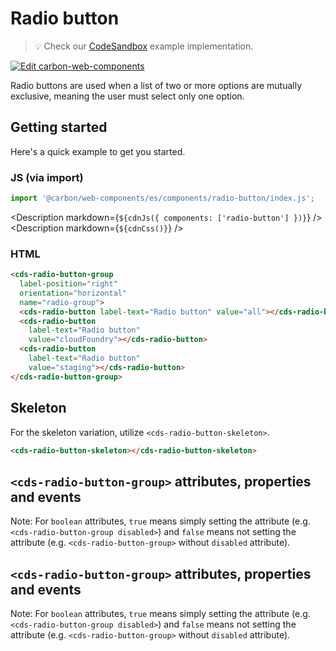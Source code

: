 
# Radio button

> 💡 Check our
> [CodeSandbox](https://codesandbox.io/s/github/carbon-design-system/carbon-for-ibm-dotcom/tree/feat/cwc-v2/packages/carbon-web-components/examples/codesandbox/basic/components/radio-button)
> example implementation.

[![Edit carbon-web-components](https://codesandbox.io/static/img/play-codesandbox.svg)](https://codesandbox.io/s/github/carbon-design-system/carbon-for-ibm-dotcom/tree/feat/cwc-v2/packages/carbon-web-components/examples/codesandbox/basic/components/radio-button)

Radio buttons are used when a list of two or more options are mutually
exclusive, meaning the user must select only one option.

## Getting started

Here's a quick example to get you started.

### JS (via import)

```javascript
import '@carbon/web-components/es/components/radio-button/index.js';
```

<Description markdown={`${cdnJs({ components: ['radio-button'] })}`} />
<Description markdown={`${cdnCss()}`} />

### HTML

```html
<cds-radio-button-group
  label-position="right"
  orientation="horizontal"
  name="radio-group">
  <cds-radio-button label-text="Radio button" value="all"></cds-radio-button>
  <cds-radio-button
    label-text="Radio button"
    value="cloudFoundry"></cds-radio-button>
  <cds-radio-button
    label-text="Radio button"
    value="staging"></cds-radio-button>
</cds-radio-button-group>
```

## Skeleton

For the skeleton variation, utilize `<cds-radio-button-skeleton>`.

```html
<cds-radio-button-skeleton></cds-radio-button-skeleton>
```

## `<cds-radio-button-group>` attributes, properties and events

Note: For `boolean` attributes, `true` means simply setting the attribute (e.g.
`<cds-radio-button-group disabled>`) and `false` means not setting the attribute
(e.g. `<cds-radio-button-group>` without `disabled` attribute).

<Props of="cds-radio-button-group" />

## `<cds-radio-button-group>` attributes, properties and events

Note: For `boolean` attributes, `true` means simply setting the attribute (e.g.
`<cds-radio-button-group disabled>`) and `false` means not setting the attribute
(e.g. `<cds-radio-button-group>` without `disabled` attribute).

<Props of="cds-radio-button-group" />
